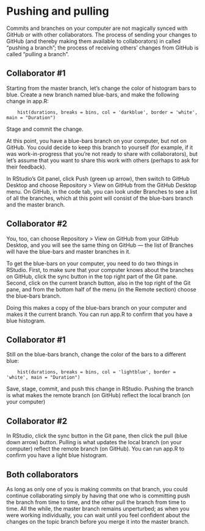 # Pushing and pulling

Commits and branches on your computer are not magically synced with GitHub or with other collaborators. The process of sending your changes to GitHub (and thereby making them available to collaborators) in called "pushing a branch"; the process of receiving others' changes from GitHub is called "pulling a branch". 

## Collaborator #1

Starting from the master branch, let's change the color of histogram bars to blue. Create a new branch named blue-bars, and make the following change in app.R:

```
	hist(durations, breaks = bins, col = 'darkblue', border = 'white', main = "Duration")
```

Stage and commit the change.

At this point, you have a blue-bars branch on your computer, but not on GitHub. You could decide to keep this branch to yourself (for example, if it was work-in-progress that you're not ready to share with collaborators), but let's assume that you want to share this work with others (perhaps to ask for their feedback). 

In RStudio's Git panel, click Push (green up arrow), then switch to GitHub Desktop and choose Repository > View on GitHub from the GitHub Desktop menu. On GitHub, in the code tab, you can look under Branches to see a list of all the branches, which at this point will consist of the blue-bars branch and the master branch.

## Collaborator #2

You, too, can choose Repository > View on GitHub from your GitHub Desktop, and you will see the same thing on GitHub — the list of Branches will have the blue-bars and master branches in it.

To get the blue-bars on your computer, you need to do two things in RStudio. First, to make sure that your computer knows about the branches on GitHub, click the sync button in the top right part of the Git pane. Second, click on the current branch button, also in the top right of the Git pane, and from the bottom half of the menu (in the Remote section) choose the blue-bars branch.

Doing this makes a copy of the blue-bars branch on your computer and makes it the current branch. You can run app.R to confirm that you have a blue histogram.

## Collaborator #1

Still on the blue-bars branch, change the color of the bars to a different blue:

```
	hist(durations, breaks = bins, col = 'lightblue', border = 'white', main = "Duration")
```

Save, stage, commit, and push this change in RStudio. Pushing the branch is what makes the remote branch (on GitHub) reflect the local branch (on your computer)

## Collaborator #2

In RStudio, click the sync button in the Git pane, then click the pull (blue down arrow) button. Pulling is what updates the local branch (on your computer) reflect the remote branch (on GitHub). You can run app.R to confirm you have a light blue histogram.

## Both collaborators

As long as only one of you is making commits on that branch, you could continue collaborating simply by having that one who is committing push the branch from time to time, and the other pull the branch from time to time. All the while, the master branch remains unperturbed; as when you were working individually, you can wait until you feel confident about the changes on the topic branch before you merge it into the master branch.

